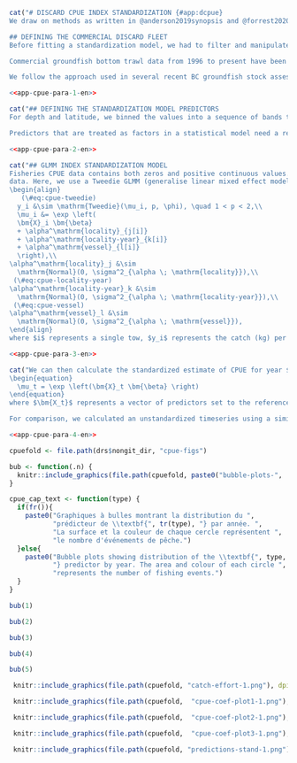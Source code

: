 \clearpage

```r
cat("# DISCARD CPUE INDEX STANDARDIZATION {#app:dcpue}
We draw on methods as written in @anderson2019synopsis and @forrest2020pcod, reproducing them in parts here for completeness. We sought to generate an index of `r sp` abundance from discard commercial trawl catch per unit effort (CPUE) data that was standardized for depth, fishing locality (defined spatial regions), month, vessel, and latitude.

## DEFINING THE COMMERCIAL DISCARD FLEET
Before fitting a standardization model, we had to filter and manipulate the available catch and effort data to generate a dataset appropriate for model fitting. The unique aspect in this analysis, compared to similar CPUE analysis in other BC recent stock assessments, is that we started by filtering all bottom trawl commercial fishing event data to only include those events for which `r sp` were caught and all `r sp` were discarded. This approach was suggested by industry representatives at a Technical Working Group meeting as an approach to avoid tows targeting `r sp` and minimize issues related to changes in `r sp` targeting behavior over time.

Commercial groundfish bottom trawl data from 1996 to present have been recorded to the fishing-event level in the presence of on-board observers or video monitoring. Since we have data on individual vessels for this modern fleet, and in keeping with previous analyses for Pacific groundfish stocks, we defined a 'fleet' for the modern dataset that includes only vessels that qualify by passing some criteria of regularly catching (and subsequently discarding) `r sp`.

We follow the approach used in several recent BC groundfish stock assessments by requiring vessels to have caught (and discarded) the species in at least 100 tows across all years of interest, and to have passed a threshold of five trips (trips that recorded some of the species) for at least five years---all from 1996 to 2021 inclusive")
```

```r
<<app-cpue-para-1-en>>
```

```r
cat("## DEFINING THE STANDARDIZATION MODEL PREDICTORS
For depth and latitude, we binned the values into a sequence of bands to allow for nonlinear relationships between these predictors and CPUE [e.g., @maunder2004a]. For depth, we binned trawl depth into bands 25m wide. For latitude, we used bands that were 0.1 degrees wide. To ensure sufficient data to estimate a coefficient for each factor level, we limited the range of depth bins to those that fell within the 0.1% to 99.9% cumulative probability of positive observations and then removed any factor levels (across all predictors) that contained fewer than 0.1% of the positive observations.

Predictors that are treated as factors in a statistical model need a reference or base level---a level from which the other coefficients for that variable estimate a difference. The base level then becomes the predictor value that is used in the prediction for the standardized index. We chose the most frequent factor level as the base level. For example, we set the base month as the most common month observed in the dataset filtered for only tows where the species was caught. This choice of base level only affects the intercept or relative magnitude of our index because of the form of our model (discussed below). This relative magnitude should not affect the outcomes of the stock assessment model because the discard CPUE index catchability is estimated with an uninformative prior.")
```

```r
<<app-cpue-para-2-en>>
```

```r
cat("## GLMM INDEX STANDARDIZATION MODEL
Fisheries CPUE data contains both zeros and positive continuous values. A variety of approaches have been used in the fishery literature to model such
data. Here, we use a Tweedie GLMM (generalise linear mixed effect model):
\begin{align}
   (\#eq:cpue-tweedie)
  y_i &\sim \mathrm{Tweedie}(\mu_i, p, \phi), \quad 1 < p < 2,\\
  \mu_i &= \exp \left(
  \bm{X}_i \bm{\beta}
  + \alpha^\mathrm{locality}_{j[i]}
  + \alpha^\mathrm{locality-year}_{k[i]}
  + \alpha^\mathrm{vessel}_{l[i]}
  \right),\\
\alpha^\mathrm{locality}_j &\sim
  \mathrm{Normal}(0, \sigma^2_{\alpha \; \mathrm{locality}}),\\
 (\#eq:cpue-locality-year)
\alpha^\mathrm{locality-year}_k &\sim
  \mathrm{Normal}(0, \sigma^2_{\alpha \; \mathrm{locality-year}}),\\
 (\#eq:cpue-vessel)
\alpha^\mathrm{vessel}_l &\sim
  \mathrm{Normal}(0, \sigma^2_{\alpha \; \mathrm{vessel}}),
\end{align}
where $i$ represents a single tow, $y_i$ represents the catch (kg) per unit effort (hours trawled), $\bm{X_i}$ represents a vector of fixed-effect predictors (depth bins, months, latitude bins), $\bm{\beta}$ represents a vector of associated coefficients, and $\mu_i$ represents the expected CPUE in a trip or tow. The random effect intercepts ($\alpha$ symbols) are allowed to vary from the overall intercept by locality $j$ (\(\alpha^\mathrm{locality}_j\)), locality-year $k$ (\(\alpha^\mathrm{locality-year}_k\)), and vessel $l$ (\(\alpha^\mathrm{vessel}_l\)) and are constrained by normal distributions with respective standard deviations denoted by $\sigma$ parameters.")
```

```r
<<app-cpue-para-3-en>>
```

```r
cat("We can then calculate the standardized estimate of CPUE for year $t$, $\mu_t$, as
\begin{equation}
  \mu_t = \exp \left(\bm{X}_t \bm{\beta} \right)
\end{equation}
where $\bm{X_t}$ represents a vector of predictors set to the reference ($r$) levels with the year set to the year of interest. Because each of the $\alpha$ random intercepts is set to zero, the index is predicted for an average locality, locality-year, and vessel (for modern data). We estimated the fixed effects with maximum marginal likelihood while integrating over the random effects with the statistical software TMB via the R package glmmTMB [@brooks2017]. We used standard errors ($\mathrm{SE}$) as calculated by TMB on $\log (\mu_t)$ via the generalized delta method. We then calculated the 95% Wald confidence intervals as $\exp (\mu_t \pm 1.96 \mathrm{SE}_t)$.

For comparison, we calculated an unstandardized timeseries using a similar procedure but without any of the covariates other than a factor predictor for each year. This is similar to calculating the geometric mean of CPUE each year but with an assumed Tweedie observation model instead of a lognormal observation model that does not allow for zeros.")
```
```r
<<app-cpue-para-4-en>>
```

```r
cpuefold <- file.path(drs$nongit_dir, "cpue-figs")

bub <- function(.n) {
  knitr::include_graphics(file.path(cpuefold, paste0("bubble-plots-", .n, "-1.png")), dpi = NA)
}

cpue_cap_text <- function(type) {
  if(fr()){
    paste0("Graphiques à bulles montrant la distribution du ",
           "prédicteur de \\textbf{", tr(type), "} par année. ",
           "La surface et la couleur de chaque cercle représentent ",
           "le nombre d'événements de pêche.")
  }else{
    paste0("Bubble plots showing distribution of the \\textbf{", type, 
           "} predictor by year. The area and colour of each circle ",
           "represents the number of fishing events.")
  }
}
```

```r
bub(1)
```

```r
bub(2)
```

```r
bub(3)
```

```r
bub(4)
```

```r
bub(5)
```

```r
 knitr::include_graphics(file.path(cpuefold, "catch-effort-1.png"), dpi = NA)
```

```r
 knitr::include_graphics(file.path(cpuefold,  "cpue-coef-plot1-1.png"), dpi = NA)
```

```r
 knitr::include_graphics(file.path(cpuefold,  "cpue-coef-plot2-1.png"), dpi = NA)
```

```r
 knitr::include_graphics(file.path(cpuefold,  "cpue-coef-plot3-1.png"), dpi = NA)
```

```r
 knitr::include_graphics(file.path(cpuefold, "predictions-stand-1.png"), dpi = NA)
```

\clearpage